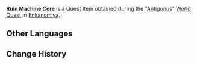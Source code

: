 {{About|the quest item|the enemy drop|Chaos Core}}
{{Item Infobox
|id           = 101654
|image        = Item Ruin Machine Core.png
|type         = Quest Items
|description  = The core section of a [[Ruin Guard]]. Old and new versions of this device are incompatible, and it thus cannot be used to empower other objects. However, the leftover energy should be enough to power one Ruin Guard.
|source1      = [[Antigonus]]
}}
'''Ruin Machine Core''' is a Quest Item obtained during the "[[Antigonus]]" [[World Quest]] in [[Enkanomiya]].

==Other Languages==
{{Other Languages
|default_hidden = 1
|en      = Ruin Machine Core
|zhs     = 遗迹机关的核心
|zhs_rm  = Yíjī Jīguān de Héxīn
|zht     = 遺蹟機關的核心
|zht_rm  = Yíjī Jīguān de Héxīn
|ja      = 遺跡機械のコア
|ja_rm   = Iseki Kikai no Koa{{Assumed}}
|ko      = 유적 장치 코어
|ko_rm   = 
|es      = Núcleo de máquina de las ruinas
|fr      = Noyau de mécanisme des ruines
<!-- |fr_tl   = Ruin Mechanism Core -->|ru      = Ядро руинного механизма
|th      = แกนกลางของกลไกโบราณ
|th_rm   = 
|vi      = Lõi Cơ Quan Di Tích
|de      = Kern von Ruinenmaschinen
|id      = Inti Mesin Ruin
<!-- |id_tl   = Ruin Machine Core -->|pt      = Núcleo de uma Máquina das Ruínas
}}

==Change History==
{{Change History|2.4}}